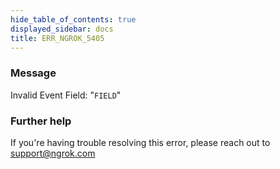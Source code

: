 ```yaml
---
hide_table_of_contents: true
displayed_sidebar: docs
title: ERR_NGROK_5405
---
```


### Message

Invalid Event Field: "`FIELD`"

### Further help

If you're having trouble resolving this error, please reach out to [support@ngrok.com](mailto:support@ngrok.com?subject=Help%20with%20ERR_NGROK_5405)
